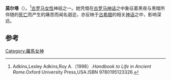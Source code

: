 {{Infobox deity|type=roman
| image = La ParcaGarciaVega.jpg
| caption =莫尔塔的艺术形象
| name = 莫尔塔
|member_of=[[帕耳开|帕耳开]]}}
'''莫尔塔'''（{{lang-en|Morta}}）。<ref>Adkins,Lesley Adkins,Roy A.（1998）.''Handbook to Life in Ancient Rome''.Oxford University Press,USA.ISBN 9780195123326.</ref>[[古罗马|古罗马]][[女性|女性]]神祇之一。她凭借在[[古罗马神话|古罗马神话]]之中象征着黑夜与黑暗所伴随的[[死亡|死亡]]而产生的痛苦而闻名遐迩，亦反映于[[古希腊|古希腊]]的相关[[神话|神话]]之中，影响深远。

== 参考 ==
{{reflist}}

{{神话小作品}}

[[Category:羅馬女神|Category:羅馬女神]]